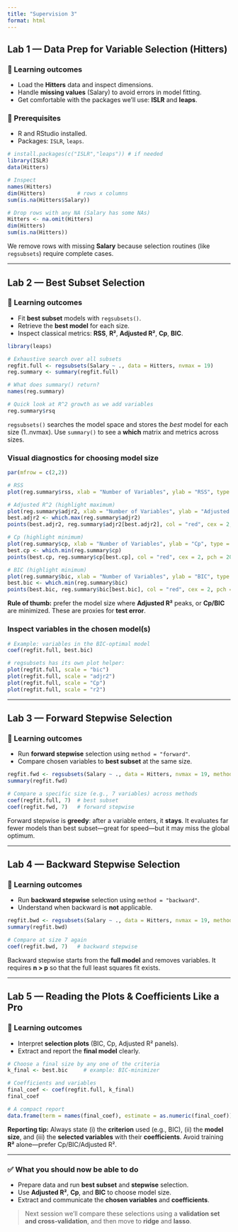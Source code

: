 ```yaml
---
title: "Supervision 3"
format: html
---
```


## Lab 1 — Data Prep for Variable Selection (Hitters)

### 🎯 Learning outcomes
- Load the **Hitters** data and inspect dimensions.
- Handle **missing values** (Salary) to avoid errors in model fitting.
- Get comfortable with the packages we'll use: **ISLR** and **leaps**.

### 🧰 Prerequisites
- R and RStudio installed.
- Packages: `ISLR`, `leaps`.

```r
# install.packages(c("ISLR","leaps")) # if needed
library(ISLR)
data(Hitters)

# Inspect
names(Hitters)
dim(Hitters)          # rows x columns
sum(is.na(Hitters$Salary))

# Drop rows with any NA (Salary has some NAs)
Hitters <- na.omit(Hitters)
dim(Hitters)
sum(is.na(Hitters))
```
::: callout-note
We remove rows with missing **Salary** because selection routines (like `regsubsets`) require complete cases.
:::

---

## Lab 2 — Best Subset Selection

### 🎯 Learning outcomes
- Fit **best subset** models with `regsubsets()`.
- Retrieve the **best model** for each size.
- Inspect classical metrics: **RSS**, **R²**, **Adjusted R²**, **Cp**, **BIC**.

```r
library(leaps)

# Exhaustive search over all subsets
regfit.full <- regsubsets(Salary ~ ., data = Hitters, nvmax = 19)
reg.summary <- summary(regfit.full)

# What does summary() return?
names(reg.summary)

# Quick look at R^2 growth as we add variables
reg.summary$rsq
```

::: callout-tip
`regsubsets()` searches the model space and stores the *best* model for each size (1..nvmax). Use `summary()` to see a **which** matrix and metrics across sizes.
:::

### Visual diagnostics for choosing model size

```r
par(mfrow = c(2,2))

# RSS
plot(reg.summary$rss, xlab = "Number of Variables", ylab = "RSS", type = "l")

# Adjusted R^2 (highlight maximum)
plot(reg.summary$adjr2, xlab = "Number of Variables", ylab = "Adjusted R^2", type = "l")
best.adjr2 <- which.max(reg.summary$adjr2)
points(best.adjr2, reg.summary$adjr2[best.adjr2], col = "red", cex = 2, pch = 20)

# Cp (highlight minimum)
plot(reg.summary$cp, xlab = "Number of Variables", ylab = "Cp", type = "l")
best.cp <- which.min(reg.summary$cp)
points(best.cp, reg.summary$cp[best.cp], col = "red", cex = 2, pch = 20)

# BIC (highlight minimum)
plot(reg.summary$bic, xlab = "Number of Variables", ylab = "BIC", type = "l")
best.bic <- which.min(reg.summary$bic)
points(best.bic, reg.summary$bic[best.bic], col = "red", cex = 2, pch = 20)
```

::: callout-note
**Rule of thumb:** prefer the model size where **Adjusted R²** peaks, or **Cp/BIC** are minimized. These are proxies for **test error**.
:::

### Inspect variables in the chosen model(s)

```r
# Example: variables in the BIC-optimal model
coef(regfit.full, best.bic)

# regsubsets has its own plot helper:
plot(regfit.full, scale = "bic")
plot(regfit.full, scale = "adjr2")
plot(regfit.full, scale = "Cp")
plot(regfit.full, scale = "r2")
```

---

## Lab 3 — Forward Stepwise Selection

### 🎯 Learning outcomes
- Run **forward stepwise** selection using `method = "forward"`.
- Compare chosen variables to **best subset** at the same size.

```r
regfit.fwd <- regsubsets(Salary ~ ., data = Hitters, nvmax = 19, method = "forward")
summary(regfit.fwd)

# Compare a specific size (e.g., 7 variables) across methods
coef(regfit.full, 7)  # best subset
coef(regfit.fwd, 7)   # forward stepwise
```

::: callout-warning
Forward stepwise is **greedy**: after a variable enters, it **stays**. It evaluates far fewer models than best subset—great for speed—but it may miss the global optimum.
:::

---

## Lab 4 — Backward Stepwise Selection

### 🎯 Learning outcomes
- Run **backward stepwise** selection using `method = "backward"`.
- Understand when backward is **not** applicable.

```r
regfit.bwd <- regsubsets(Salary ~ ., data = Hitters, nvmax = 19, method = "backward")
summary(regfit.bwd)

# Compare at size 7 again
coef(regfit.bwd, 7)   # backward stepwise
```

::: callout-important
Backward stepwise starts from the **full model** and removes variables. It requires **n > p** so that the full least squares fit exists.
:::

---

## Lab 5 — Reading the Plots & Coefficients Like a Pro

### 🎯 Learning outcomes
- Interpret **selection plots** (BIC, Cp, Adjusted R² panels).
- Extract and report the **final model** clearly.

```r
# Choose a final size by any one of the criteria
k_final <- best.bic     # example: BIC-minimizer

# Coefficients and variables
final_coef <- coef(regfit.full, k_final)
final_coef

# A compact report
data.frame(term = names(final_coef), estimate = as.numeric(final_coef))
```

::: callout-tip
**Reporting tip:** Always state (i) the **criterion** used (e.g., BIC), (ii) the **model size**, and (iii) the **selected variables** with their **coefficients**. Avoid training **R²** alone—prefer Cp/BIC/Adjusted R².
:::

---

### ✅ What you should now be able to do
- Prepare data and run **best subset** and **stepwise** selection.
- Use **Adjusted R²**, **Cp**, and **BIC** to choose model size.
- Extract and communicate the **chosen variables** and **coefficients**.

> Next session we’ll compare these selections using a **validation set and cross‑validation**, and then move to **ridge** and **lasso**.
